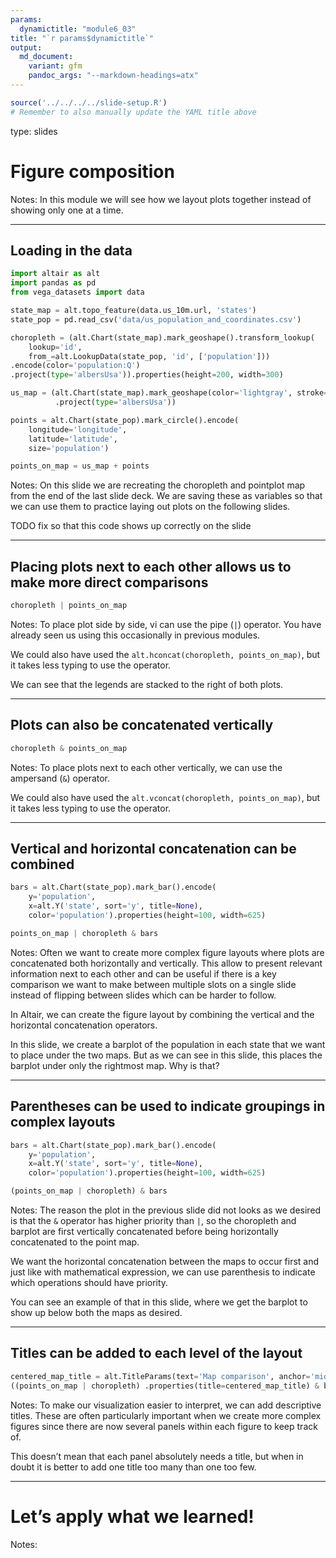 ```yaml
---
params:
  dynamictitle: "module6_03"
title: "`r params$dynamictitle`"
output:
  md_document:
    variant: gfm
    pandoc_args: "--markdown-headings=atx"
---
```


```r
source('../../../../slide-setup.R')
# Remember to also manually update the YAML title above
```

type: slides


# Figure composition

Notes:
In this module we will see how we layout plots together
instead of showing only one at a time.

---

## Loading in the data

```python
import altair as alt
import pandas as pd
from vega_datasets import data

state_map = alt.topo_feature(data.us_10m.url, 'states')
state_pop = pd.read_csv('data/us_population_and_coordinates.csv')

choropleth = (alt.Chart(state_map).mark_geoshape().transform_lookup(
    lookup='id',
    from_=alt.LookupData(state_pop, 'id', ['population']))
.encode(color='population:Q')
.project(type='albersUsa')).properties(height=200, width=300)

us_map = (alt.Chart(state_map).mark_geoshape(color='lightgray', stroke='white')
          .project(type='albersUsa'))

points = alt.Chart(state_pop).mark_circle().encode(
    longitude='longitude',
    latitude='latitude',
    size='population')

points_on_map = us_map + points
```

Notes:
On this slide we are recreating the choropleth and pointplot map
from the end of the last slide deck.
We are saving these as variables so that we can use them to practice
laying out plots on the following slides.

TODO fix so that this code shows up correctly on the slide

---

## Placing plots next to each other allows us to make more direct comparisons

```python
choropleth | points_on_map
```

Notes:
To place plot side by side,
vi can use the pipe (`|`) operator.
You have already seen us using this occasionally in previous modules.

We could also have used the `alt.hconcat(choropleth, points_on_map)`,
but it takes less typing to use the operator.

We can see that the legends are stacked to the right of both plots.

---

## Plots can also be concatenated vertically

```python
choropleth & points_on_map
```

Notes:
To place plots next to each other vertically,
we can use the ampersand (`&`) operator.

We could also have used the `alt.vconcat(choropleth, points_on_map)`,
but it takes less typing to use the operator.

---

## Vertical and horizontal concatenation can be combined

```python
bars = alt.Chart(state_pop).mark_bar().encode(
    y='population',
    x=alt.Y('state', sort='y', title=None),
    color='population').properties(height=100, width=625)

points_on_map | choropleth & bars
```

Notes:
Often we want to create more complex figure layouts
where plots are concatenated both horizontally and vertically.
This allow to present relevant information next to each other
and can be useful if there is a key comparison we want to make
between multiple slots on a single slide
instead of flipping between slides
which can be harder to follow.

In Altair,
we can create the figure layout
by combining the vertical and the horizontal concatenation operators.

In this slide,
we create a barplot of the population in each state
that we want to place under the two maps.
But as we can see in this slide,
this places the barplot under only the rightmost map.
Why is that?

---

## Parentheses can be used to indicate groupings in complex layouts

```python
bars = alt.Chart(state_pop).mark_bar().encode(
    y='population',
    x=alt.Y('state', sort='y', title=None),
    color='population').properties(height=100, width=625)

(points_on_map | choropleth) & bars
```

Notes:
The reason the plot in the previous slide did not looks as we desired
is that the `&` operator has higher priority than `|`,
so the choropleth and barplot are first vertically concatenated
before being horizontally concatenated to the point map.

We want the horizontal concatenation between the maps 
to occur first
and just like with mathematical expression,
we can use parenthesis to indicate 
which operations should have priority.

You can see an example of that in this slide,
where we get the barplot to show up below both the maps
as desired.

---

## Titles can be added to each level of the layout

```python
centered_map_title = alt.TitleParams(text='Map comparison', anchor='middle')
((points_on_map | choropleth) .properties(title=centered_map_title) & bars).properties(title='US population by state')
```

Notes:
To make our visualization easier to interpret,
we can add descriptive titles.
These are often particularly important when we create more complex figures
since there are now several panels within each figure to keep track of.

This doesn't mean that each panel absolutely needs a title,
but when in doubt it is better to add one title too many than one too few.

---

# Let's apply what we learned!

Notes: <br>
